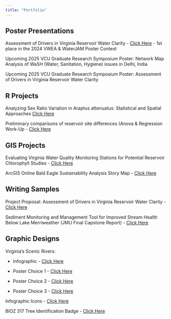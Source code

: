```yaml
---
title: "Portfolio"
---
```


## Poster Presentations

Assessment of Drivers in Virginia Reservoir Water Clarity - <a href="Poster.pdf" target="_blank">Click Here</a> - 1st place in the 2024 VWEA & WaterJAM Poster Contest

Upcoming 2025 VCU Graduate Research Symposium Poster: Network Map Analysis of WaSH (Water, Sanitation, Hygiene) issues in Delhi, India

Upcoming 2025 VCU Graduate Research Symposium Poster: Assessment of Drivers in Virginia Reservoir Water Clarity

## R Projects

Analyzing Sex Ratio Variation in Araptus attenuatus: Statistical and Spatial Approaches <a href="https://barnettj8.github.io/ENVS-543/Markdown/Barnett_FinalWritten.html" target="_blank">Click Here</a>

Preliminary comparisons of reservoir site differences (Anova & Regression Work-Up - <a href=" https://barnettj8.github.io/ENVS-543/Markdown/Thesis_ANOVA.html" target="_blank">Click Here</a>

## GIS Projects

Evaluating Virginia Water Quality Monitoring Stations for Potential Reservoir Chlorophyll Studies - <a href="GISPaper.pdf" target="_blank">Click Here</a>

ArcGIS Online Bald Eagle Sustainability Analysis Story Map - <a href="https://storymaps.arcgis.com/stories/e1f8cc9297ba47668ac7c00dda5ebb67" target="_blank">Click Here</a>

## Writing Samples

Project Proposal: Assessment of Drivers in Virginia Reservoir Water Clarity - <a href="Proposal.pdf" target="_blank">Click Here</a>

Sediment Monitoring and Management Tool for Improved Stream Health Below Lake Merriweather (JMU Final Capstone Report) - <a href="Capstone.pdf" target="_blank">Click Here</a>

## Graphic Designs

Virginia's Scenic Rivers:

-   Infographic - <a href="Barnett_Infographic.png" target="_blank">Click Here</a><br>

-   Poster Choice 1 - <a href="option3.png" target="_blank">Click Here</a><br>

-   Poster Choice 2 - <a href="option1.png " target="_blank">Click Here</a><br>

-   Poster Choice 3 - <a href="option2.png " target="_blank">Click Here</a>

Infographic Icons - <a href="icons.png" target="_blank">Click Here</a>

BIOZ 317 Tree Identification Badge - <a href="TreeID.png" target="_blank">Click Here</a>
